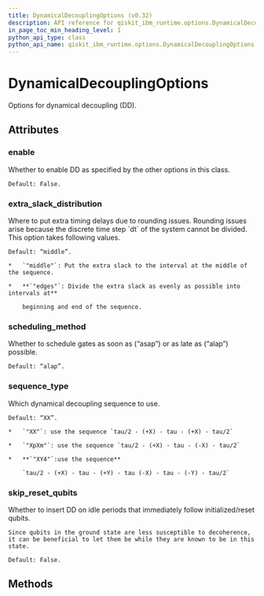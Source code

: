 ```yaml
---
title: DynamicalDecouplingOptions (v0.32)
description: API reference for qiskit_ibm_runtime.options.DynamicalDecouplingOptions in qiskit-ibm-runtime v0.32
in_page_toc_min_heading_level: 1
python_api_type: class
python_api_name: qiskit_ibm_runtime.options.DynamicalDecouplingOptions
---
```


# DynamicalDecouplingOptions

<Class id="qiskit_ibm_runtime.options.DynamicalDecouplingOptions" isDedicatedPage={true} github="https://github.com/Qiskit/qiskit-ibm-runtime/tree/stable/0.32/qiskit_ibm_runtime/options/dynamical_decoupling_options.py#L20-L63" signature="DynamicalDecouplingOptions(*args, **kwargs)" modifiers="class">
  Options for dynamical decoupling (DD).

  ## Attributes

  ### enable

  <Attribute id="qiskit_ibm_runtime.options.DynamicalDecouplingOptions.enable" attributeTypeHint="UnsetType | bool" attributeValue="Unset">
    Whether to enable DD as specified by the other options in this class.

    Default: False.
  </Attribute>

  ### extra\_slack\_distribution

  <Attribute id="qiskit_ibm_runtime.options.DynamicalDecouplingOptions.extra_slack_distribution" attributeTypeHint="UnsetType | Literal['middle', 'edges']" attributeValue="Unset">
    Where to put extra timing delays due to rounding issues. Rounding issues arise because the discrete time step `dt` of the system cannot be divided. This option takes following values.

    Default: “middle”.

    *   `"middle"`: Put the extra slack to the interval at the middle of the sequence.

    *   **`"edges"`: Divide the extra slack as evenly as possible into intervals at**

        beginning and end of the sequence.
  </Attribute>

  ### scheduling\_method

  <Attribute id="qiskit_ibm_runtime.options.DynamicalDecouplingOptions.scheduling_method" attributeTypeHint="UnsetType | Literal['alap', 'asap']" attributeValue="Unset">
    Whether to schedule gates as soon as (“asap”) or as late as (“alap”) possible.

    Default: “alap”.
  </Attribute>

  ### sequence\_type

  <Attribute id="qiskit_ibm_runtime.options.DynamicalDecouplingOptions.sequence_type" attributeTypeHint="UnsetType | Literal['XX', 'XpXm', 'XY4']" attributeValue="Unset">
    Which dynamical decoupling sequence to use.

    Default: “XX”.

    *   `"XX"`: use the sequence `tau/2 - (+X) - tau - (+X) - tau/2`

    *   `"XpXm"`: use the sequence `tau/2 - (+X) - tau - (-X) - tau/2`

    *   **`"XY4"`:use the sequence**

        `tau/2 - (+X) - tau - (+Y) - tau (-X) - tau - (-Y) - tau/2`
  </Attribute>

  ### skip\_reset\_qubits

  <Attribute id="qiskit_ibm_runtime.options.DynamicalDecouplingOptions.skip_reset_qubits" attributeTypeHint="UnsetType | bool" attributeValue="Unset">
    Whether to insert DD on idle periods that immediately follow initialized/reset qubits.

    Since qubits in the ground state are less susceptible to decoherence, it can be beneficial to let them be while they are known to be in this state.

    Default: False.
  </Attribute>

  ## Methods
</Class>

